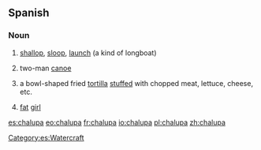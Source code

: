 ==Spanish==
{{wikipedia}}
===Noun===
{{es-noun-f}}

# {{nautical|lang=es}} [[shallop]], [[sloop]], [[launch]] (a kind of longboat)
# {{Mexico|lang=es}} two-man [[canoe]]
# {{Mexico|lang=es}} a bowl-shaped fried [[tortilla]] [[stuffed]] with chopped meat, lettuce, cheese, etc.
# {{Mexico|slang|lang=es}} [[fat]] [[girl]]

[[Category:es:Watercraft]]

[[es:chalupa]]
[[eo:chalupa]]
[[fr:chalupa]]
[[io:chalupa]]
[[pl:chalupa]]
[[zh:chalupa]]